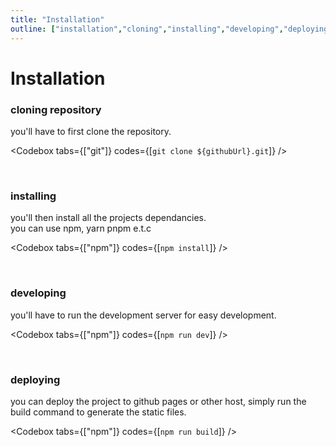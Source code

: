 ```yaml
---
title: "Installation"
outline: ["installation","cloning","installing","developing","deploying"]
---
```




# Installation

### cloning repository
you'll have to first clone the repository.

 <Codebox
      tabs={["git"]}
      codes={[`git clone ${githubUrl}.git`]} 
    />

<br/>

### installing 
you'll then install all the projects dependancies.<br/>
you can use npm, yarn pnpm e.t.c

 <Codebox
      tabs={["npm"]}
      codes={[`npm install`]} 
    />


<br/>

### developing
you'll have to run the development server for easy development.

 <Codebox
      tabs={["npm"]}
      codes={[`npm run dev`]} 
    />


<br/>

### deploying
you can deploy the project to github pages or other host, simply run the build command to generate the static files.

 <Codebox
      tabs={["npm"]}
      codes={[`npm run build`]} 
    />
    